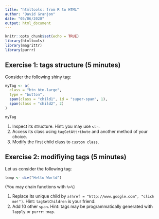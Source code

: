 ```yaml
---
title: "htmltools: from R to HTML"
author: "David Granjon"
date: "05/06/2020"
output: html_document
---
```


```r
knitr::opts_chunk$set(echo = TRUE)
library(htmltools)
library(magrittr)
library(purrr)
```

## Exercise 1: tags structure (5 minutes)
Consider the following shiny tag:

```r
myTag <- a(
  class = "btn btn-large",
  type = "button",
  span(class = "child1", id = "super-span", 1),
  span(class = "child2", 2)
)

myTag
```

1. Inspect its structure. Hint: you may use `str`.
2. Access its class using `tagGetAttribute` and another method of your choice.
3. Modify the first child class to `custom class`.

## Exercise 2: modifiying tags (5 minutes)
Let us consider the following tag:

```r
temp <- div("Hello World")
```

(You may chain functions with `%>%`)

1. Replace its unique child by `a(href = "http://www.google.com", "click me!")`. Hint: `tagSetChildren` is your friend.
2. Add 10 other `span`. Hint: tags may be programmatically generated with `lapply` or `purrr::map`.